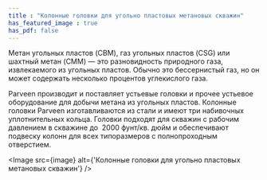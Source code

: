 ```yaml
---
title : "Колонные головки для угольно пластовых метановых скважин"
has_featured_image : true
has_pdf: false
---
```


Метан угольных пластов (CBM), газ угольных пластов (CSG) или шахтный метан (CMM) — это разновидность природного газа, извлекаемого из угольных пластов. Обычно это бессернистый газ, но он может содержать несколько процентов углекислого газа.

Parveen производит и поставляет устьевые головки и прочее устьевое оборудование для добычи метана из угольных пластов. Колонные головки Parveen изготавливаются из стали и имеют три набивочных уплотнительных кольца. Головки подходят для скважин с рабочим давлением в скважине до  2000 фунт/кв. дюйм и обеспечивают подвеску колонн для всех типоразмеров с полнопроходным отверстием.

<Image src={image} alt={'Колонные головки для угольно пластовых метановых скважин'} />